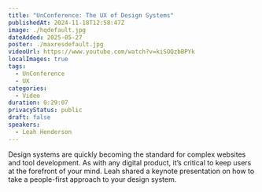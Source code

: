```yaml
---
title: "UnConference: The UX of Design Systems"
publishedAt: 2024-11-18T12:58:47Z
image: ./hqdefault.jpg
dateAdded: 2025-05-27
poster: ./maxresdefault.jpg
videoUrl: https://www.youtube.com/watch?v=kiSOQzbBPYk
localImages: true
tags:
  - UnConference
  - UX
categories:
  - Video
duration: 0:29:07
privacyStatus: public
draft: false
speakers:
  - Leah Henderson
---
```

Design systems are quickly becoming the standard for complex websites and tool development. As with any digital product, it’s critical to keep users at the forefront of your mind. Leah shared a keynote presentation on how to take a people-first approach to your design system.
